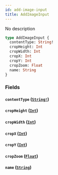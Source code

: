 ```yaml
---
id: add-image-input
title: AddImageInput
---
```


No description

```graphql
type AddImageInput {
  contentType: String!
  cropHeight: Int
  cropWidth: Int
  cropX: Int
  cropY: Int
  cropZoom: Float
  name: String
}
```

### Fields

#### `contentType` ([`String!`](/docs/graphql/scalars/string))

#### `cropHeight` ([`Int`](/docs/graphql/scalars/int))

#### `cropWidth` ([`Int`](/docs/graphql/scalars/int))

#### `cropX` ([`Int`](/docs/graphql/scalars/int))

#### `cropY` ([`Int`](/docs/graphql/scalars/int))

#### `cropZoom` ([`Float`](/docs/graphql/scalars/float))

#### `name` ([`String`](/docs/graphql/scalars/string))
